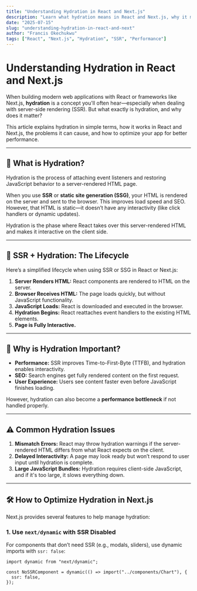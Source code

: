 ```yaml
---
title: "Understanding Hydration in React and Next.js"
description: "Learn what hydration means in React and Next.js, why it matters, and how to optimize it for performance."
date: "2025-07-15"
slug: "understanding-hydration-in-react-and-next"
author: "Francis Okechukwu"
tags: ["React", "Next.js", "Hydration", "SSR", "Performance"]
---
```


# Understanding Hydration in React and Next.js

When building modern web applications with React or frameworks like Next.js, **hydration** is a concept you'll often hear—especially when dealing with server-side rendering (SSR). But what exactly is hydration, and why does it matter?

This article explains hydration in simple terms, how it works in React and Next.js, the problems it can cause, and how to optimize your app for better performance.

---

## 🚰 What is Hydration?

Hydration is the process of attaching event listeners and restoring JavaScript behavior to a server-rendered HTML page.

When you use **SSR** or **static site generation (SSG)**, your HTML is rendered on the server and sent to the browser. This improves load speed and SEO. However, that HTML is static—it doesn’t have any interactivity (like click handlers or dynamic updates).

Hydration is the phase where React takes over this server-rendered HTML and makes it interactive on the client side.

---

## 🔄 SSR + Hydration: The Lifecycle

Here’s a simplified lifecycle when using SSR or SSG in React or Next.js:

1. **Server Renders HTML:** React components are rendered to HTML on the server.
2. **Browser Receives HTML:** The page loads quickly, but without JavaScript functionality.
3. **JavaScript Loads:** React is downloaded and executed in the browser.
4. **Hydration Begins:** React reattaches event handlers to the existing HTML elements.
5. **Page is Fully Interactive.**

---

## 🧠 Why is Hydration Important?

- **Performance:** SSR improves Time-to-First-Byte (TTFB), and hydration enables interactivity.
- **SEO:** Search engines get fully rendered content on the first request.
- **User Experience:** Users see content faster even before JavaScript finishes loading.

However, hydration can also become a **performance bottleneck** if not handled properly.

---

## ⚠️ Common Hydration Issues

1. **Mismatch Errors:** React may throw hydration warnings if the server-rendered HTML differs from what React expects on the client.
2. **Delayed Interactivity:** A page may look ready but won’t respond to user input until hydration is complete.
3. **Large JavaScript Bundles:** Hydration requires client-side JavaScript, and if it's too large, it slows everything down.

---

## 🛠️ How to Optimize Hydration in Next.js

Next.js provides several features to help manage hydration:

### 1. **Use `next/dynamic` with SSR Disabled**

For components that don’t need SSR (e.g., modals, sliders), use dynamic imports with `ssr: false`:

```tsx
import dynamic from "next/dynamic";

const NoSSRComponent = dynamic(() => import("../components/Chart"), {
  ssr: false,
});
```

